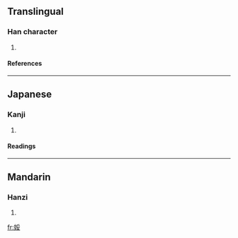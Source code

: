 ==Translingual==
===Han character===
{{Han char|rn=38|rad=女|as=07|sn=10|four=4244<sub>4</sub>|canj=女月女 (VBV)}}
# {{defn|Han|sort=女07}}
====References====
{{Han ref|kx=0262.290|dkj=06317|dj=0529.270|hdz=21052.180|uh=5A1E|ud=23070|bh=D163|bd=53603}}
----
==Japanese==
===Kanji===
{{ja-kanji|grade=|rs=女07}}
# {{defn|Japanese}} 
====Readings====
{{ja-readings|on=[[だい]] (dai), [[ね]] (ne), [[すい]] (sui)|kun=[[あでやか]] (adeyaka), [[やすらか]] (yasuraka)}}
----
==Mandarin==
===Hanzi===
{{cmn-hanzi|pin=[[něi]] ([[nei3]])|wg=nei<sup>3</sup>}}
# {{defn|Mandarin}}

[[fr:娞]]